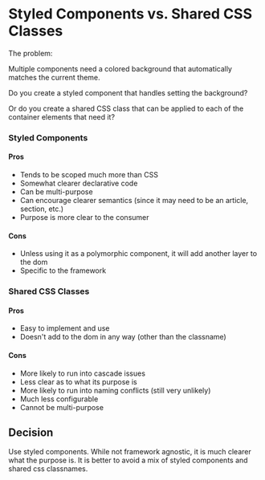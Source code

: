 
<Meta title="Decisions/Styled Components vs. Shared CSS Classes" />

# Styled Components vs. Shared CSS Classes

The problem:

Multiple components need a colored background that automatically matches the current theme.

Do you create a styled component that handles setting the background?

Or do you create a shared CSS class that can be applied to each of the container elements that need it?

### Styled Components

#### Pros

- Tends to be scoped much more than CSS
- Somewhat clearer declarative code
- Can be multi-purpose
- Can encourage clearer semantics (since it may need to be an article, section, etc.)
- Purpose is more clear to the consumer

#### Cons

- Unless using it as a polymorphic component, it will add another layer to the dom
- Specific to the framework

### Shared CSS Classes

#### Pros

- Easy to implement and use
- Doesn't add to the dom in any way (other than the classname)

#### Cons

- More likely to run into cascade issues
- Less clear as to what its purpose is
- More likely to run into naming conflicts (still very unlikely)
- Much less configurable
- Cannot be multi-purpose

## Decision

Use styled components. While not framework agnostic, it is much clearer what the purpose is. It is better to avoid a mix of styled components and shared css classnames.